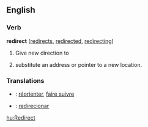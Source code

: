 ==English==
===Verb===
'''redirect'''  ([[redirects]], [[redirected]], [[redirecting]])
#Give new direction to
#{{cattag|computing}} substitute an address or pointer to a new location.

===Translations===
* {{fr}} : [[réorienter]], [[faire suivre]]
* {{pt}} : [[redirecionar]]

[[hu:Redirect]]